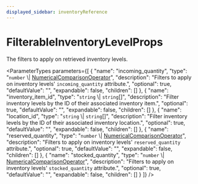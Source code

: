 ```yaml
---
displayed_sidebar: inventoryReference
---
```



# FilterableInventoryLevelProps

The filters to apply on retrieved inventory levels.

<ParameterTypes parameters={[
  {
    "name": "incoming_quantity",
    "type": "`number` \\| [NumericalComparisonOperator](inventory.NumericalComparisonOperator.mdx)",
    "description": "Filters to apply on inventory levels' `incoming_quantity` attribute.",
    "optional": true,
    "defaultValue": "",
    "expandable": false,
    "children": []
  },
  {
    "name": "inventory_item_id",
    "type": "`string` \\| `string`[]",
    "description": "Filter inventory levels by the ID of their associated inventory item.",
    "optional": true,
    "defaultValue": "",
    "expandable": false,
    "children": []
  },
  {
    "name": "location_id",
    "type": "`string` \\| `string`[]",
    "description": "Filter inventory levels by the ID of their associated inventory location.",
    "optional": true,
    "defaultValue": "",
    "expandable": false,
    "children": []
  },
  {
    "name": "reserved_quantity",
    "type": "`number` \\| [NumericalComparisonOperator](inventory.NumericalComparisonOperator.mdx)",
    "description": "Filters to apply on inventory levels' `reserved_quantity` attribute.",
    "optional": true,
    "defaultValue": "",
    "expandable": false,
    "children": []
  },
  {
    "name": "stocked_quantity",
    "type": "`number` \\| [NumericalComparisonOperator](inventory.NumericalComparisonOperator.mdx)",
    "description": "Filters to apply on inventory levels' `stocked_quantity` attribute.",
    "optional": true,
    "defaultValue": "",
    "expandable": false,
    "children": []
  }
]} />
